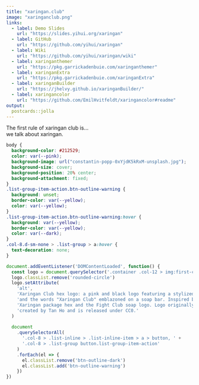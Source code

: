 ```yaml
---
title: "xaringan.club"
image: "xaringanclub.png"
links:
  - label: Demo Slides
    url: "https://slides.yihui.org/xaringan"
  - label: GitHub
    url: "https://github.com/yihui/xaringan"
  - label: Wiki
    url: "https://github.com/yihui/xaringan/wiki"
  - label: xaringanthemer
    url: "https://pkg.garrickadenbuie.com/xaringanthemer"
  - label: xaringanExtra
    url: "https://pkg.garrickadenbuie.com/xaringanExtra"
  - label: xaringanBuilder
    url: "https://jhelvy.github.io/xaringanBuilder/"
  - label: xaringancolor
    url: "https://github.com/EmilHvitfeldt/xaringancolor#readme"
output:
  postcards::jolla
---
```


::: {.lead .text-warning}
The first rule of xaringan club is...<br/>we talk about xaringan.
:::
 
```css
body {
  background-color: #212529;
  color: var(--pink);
  background-image: url("constantin-popp-0xYjdK5kRxM-unsplash.jpg");
  background-size: cover;
  background-position: 20% center;
  background-attachment: fixed;
}
.list-group-item-action.btn-outline-warning {
  background: unset;
  border-color: var(--yellow);
  color: var(--yellow);
}
.list-group-item-action.btn-outline-warning:hover {
  background: var(--yellow);
  border-color: var(--yellow);
  color: var(--dark);
}
.col-8.d-sm-none > .list-group > a:hover {
  text-decoration: none;
}
```

```js
document.addEventListener('DOMContentLoaded', function() {
  const logo = document.querySelector('.container .col-12 > img:first-child')
  logo.classList.remove('rounded-circle')
  logo.setAttribute(
    'alt', 
    'Xaringan Club hex logo: a pink and black logo featuring a stylized eye ' +
    'and the words "Xaringan Club" emblazoned on a soap bar. Inspired by the ' + 
    'Xaringan package hex and the Fight Club soap logo. Logo originally ' + 
    'created by Tan Ho and is released under CC0.'
  )
  
  document
    .querySelectorAll(
      '.col-8 > .list-inline > .list-inline-item > a > button, ' +
      '.col-8 > .list-group button.list-group-item-action'
    )
    .forEach(el => {
      el.classList.remove('btn-outline-dark')
      el.classList.add('btn-outline-warning')
    })
})
```
